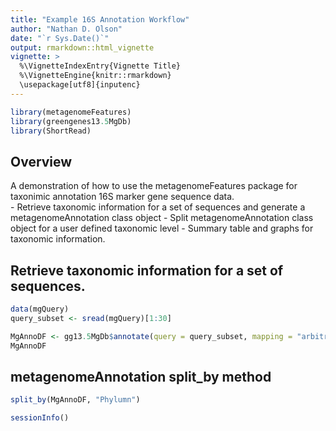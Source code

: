 ```yaml
---
title: "Example 16S Annotation Workflow"
author: "Nathan D. Olson"
date: "`r Sys.Date()`"
output: rmarkdown::html_vignette
vignette: >
  %\VignetteIndexEntry{Vignette Title}
  %\VignetteEngine{knitr::rmarkdown}
  \usepackage[utf8]{inputenc}
---
```


```r
library(metagenomeFeatures)
library(greengenes13.5MgDb)
library(ShortRead)
```

## Overview
A demonstration of how to use the metagenomeFeatures package for taxonimic annotation 16S marker gene sequence data.  
- Retrieve taxonomic information for a set of sequences and generate a metagenomeAnnotation class object
- Split metagenomeAnnotation class object for a user defined taxonomic level
- Summary table and graphs for taxonomic information.


## Retrieve taxonomic information for a set of sequences.
```r
data(mgQuery)
query_subset <- sread(mgQuery)[1:30]

MgAnnoDF <- gg13.5MgDb$annotate(query = query_subset, mapping = "arbitrary")
MgAnnoDF
```

## metagenomeAnnotation split_by method
```r
split_by(MgAnnoDF, "Phylumn")
```

```r
sessionInfo()
```
